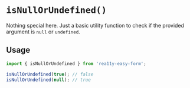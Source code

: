 
<Meta title="Utils and Hooks/isNullOrUndefined" />

# `isNullOrUndefined()`

Nothing special here. Just a basic utility function to check if the provided argument is `null` or `undefined`.

## Usage

```js
import { isNullOrUndefined } from 'rea11y-easy-form';

isNullOrUndefined(true); // false
isNullOrUndefined(null); // true
```
